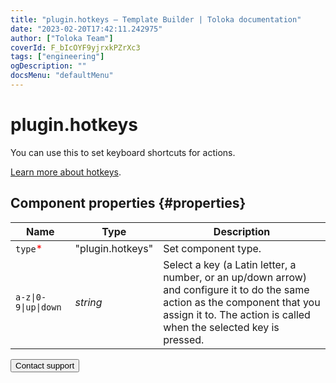 ```yaml
---
title: "plugin.hotkeys — Template Builder | Toloka documentation"
date: "2023-02-20T17:42:11.242975"
author: ["Toloka Team"]
coverId: F_bIcOYF9yjrxkPZrXc3
tags: ["engineering"]
ogDescription: ""
docsMenu: "defaultMenu"
---
```



# plugin.hotkeys

You can use this to set keyboard shortcuts for actions.

[Learn more about hotkeys](/docs/template-builder/best-practices/hotkeys).

## Component properties {#properties}

**Name** | **Type** | **Description**
----- | ----- | -----
`type`<span style="color: red">\*</span> | "plugin.hotkeys" | Set component type.
`a-z\|0-9\|up\|down` | _string_ | Select a key (a Latin letter, a number, or an up/down arrow) and configure it to do the same action as the component that you assign it to. The action is called when the selected key is pressed.

<Button themeColor="light" view="default" size="l" type="link" url="/docs/guide/troubleshooting/support?form-source=template-builder-reference-plugin-hotkeys">Contact support</Button>
